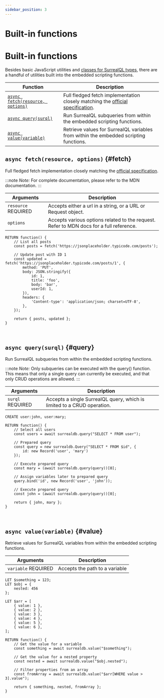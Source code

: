 ```yaml
---
sidebar_position: 3
---
```


# Built-in functions

# Built-in functions

Besides basic JavaScript utilities and [classes for SurrealQL types](/docs/1.2.x/surrealql/functions/script/type-conversion), there are a handful of utilities built into the embedded scripting functions.

<table>
<thead>
  <tr>
    <th>Function</th>
    <th>Description</th>
  </tr>
</thead>
<tbody>
  <tr>
    <td><a href="#fetch"><code>async fetch(resource, options)</code></a></td>
    <td>Full fledged fetch implementation closely matching the <a href="https://developer.mozilla.org/en-US/docs/Web/API/Fetch_API">official specification</a>.</td>
  </tr>
  <tr>
    <td><a href="#query"><code>async query(surql)</code></a></td>
    <td>Run SurrealQL subqueries from within the embedded scripting functions.</td>
  </tr>
  <tr>
    <td><a href="#value"><code>async value(variable)</code></a></td>
    <td>Retrieve values for SurrealQL variables from within the embedded scripting functions.</td>
  </tr>
</tbody>
</table>

## `async fetch(resource, options)` {#fetch}

Full fledged fetch implementation closely matching the [official specification](https://developer.mozilla.org/en-US/docs/Web/API/Fetch_API).

:::note
<em>Note:</em> For complete documentation, please refer to the MDN documentation.
:::

<table>
    <thead>
        <tr>
            <th colspan="2">Arguments</th>
            <th>Description</th>
        </tr>
    </thead>  
    <tbody>
        <tr>
            <td colspan="2">
                <code>resource</code>
                <l className='yellow'>REQUIRED</l>
            </td>
            <td>
                Accepts either a url in a string, or a URL or Request object.
            </td>
        </tr>
         <tr>
            <td colspan="2">
                <code>options</code>
            </td>
            <td>
                Accepts various options related to the request. Refer to MDN docs for a full reference.
            </td>
        </tr>
    </tbody>
</table>

```surql
RETURN function() {
	// List all posts
	const posts = fetch('https://jsonplaceholder.typicode.com/posts');

	// Update post with ID 1
	const updated = fetch('https://jsonplaceholder.typicode.com/posts/1', {
		method: 'PUT',
		body: JSON.stringify({
			id: 1,
			title: 'foo',
			body: 'bar',
			userId: 1,
		}),
		headers: {
			'Content-type': 'application/json; charset=UTF-8',
		},
	});

	return { posts, updated };
}
```

<br />

## `async query(surql)` {#query}

Run SurrealQL subqueries from within the embedded scripting functions.

:::note
<em>Note:</em> Only subqueries can be executed with the query() function. This means that only a single query can currently be executed, and that only CRUD operations are allowed.
:::

<table>
    <thead>
        <tr>
            <th colspan="2">Arguments</th>
            <th>Description</th>
        </tr>
    </thead>  
    <tbody>
        <tr>
            <td colspan="2">
                <code>surql</code>
                <l className='yellow'>REQUIRED</l>
            </td>
            <td>
                Accepts a single SurrealQL query, which is limited to a CRUD operation.
            </td>
        </tr>
    </tbody>
</table>

```surql
CREATE user:john, user:mary;

RETURN function() {
	// Select all users
	const users = await surrealdb.query("SELECT * FROM user");

	// Prepared query
	const query = new surrealdb.Query("SELECT * FROM $id", {
		id: new Record('user', 'mary')
	});

	// Execute prepared query
	const mary = (await surrealdb.query(query))[0];

	// Assign variables later to prepared query
	query.bind('id', new Record('user', 'john'));

	// Execute prepared query
	const john = (await surrealdb.query(query))[0];

	return { john, mary };
}
```

<br />

## `async value(variable)` {#value}

Retrieve values for SurrealQL variables from within the embedded scripting functions.

<table>
    <thead>
        <tr>
            <th colspan="2">Arguments</th>
            <th>Description</th>
        </tr>
    </thead>  
    <tbody>
        <tr>
            <td colspan="2">
                <code>variable</code>
                <l className='yellow'>REQUIRED</l>
            </td>
            <td>
                Accepts the path to a variable
            </td>
        </tr>
    </tbody>
</table>

```surql
LET $something = 123;
LET $obj = {
	nested: 456
};

LET $arr = [
	{ value: 1 },
	{ value: 2 },
	{ value: 3 },
	{ value: 4 },
	{ value: 5 },
	{ value: 6 },
];

RETURN function() {
	// Get the value for a variable
	const something = await surrealdb.value("$something");

	// Get the value for a nested property
	const nested = await surrealdb.value("$obj.nested");

	// Filter properties from an array
	const fromArray = await surrealdb.value("$arr[WHERE value > 3].value");

	return { something, nested, fromArray };
}
```

<br /><br />
